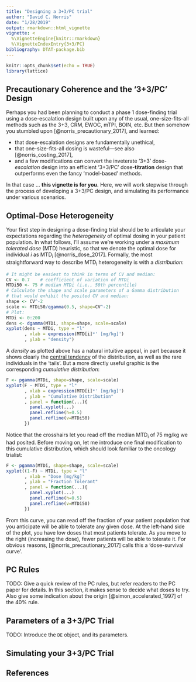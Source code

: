 ```yaml
---
title: "Designing a 3+3/PC trial"
author: "David C. Norris"
date: "1/28/2019"
output: rmarkdown::html_vignette
vignette: <
  %\VignetteEngine{knitr::rmarkdown}
  %\VignetteIndexEntry{3+3/PC}
bibliography: DTAT-package.bib
---
```


```r
knitr::opts_chunk$set(echo = TRUE)
library(lattice)
```

## Precautionary Coherence and the '3+3/PC' Design

Perhaps you had been planning to conduct a phase 1 dose-finding trial using a dose-escalation design built upon any of the usual, one-size-fits-all methods such as the 3+3, CRM, EWOC, mTPI, BOIN, etc. But then somehow you stumbled upon [@norris_precautionary_2017], and learned:

* that dose-escalation designs are fundamentally unethical,
* that one-size-fits-all dosing is wasteful---see also [@norris_costing_2017],
* and a few modifications can convert the inveterate '3+3' dose-*escalation* design into an efficient '3+3/PC' dose-**titration** design that outperforms even the fancy 'model-based' methods.

In that case ... **this vignette is for you.** Here, we will work stepwise through the process of developing a 3+3/PC design, and simulating its performance under various scenarios.

## Optimal-Dose Heterogeneity

Your first step in designing a dose-finding trial should be to articulate your expectations regarding the *heterogeneity* of optimal dosing in your patient population. In what follows, I'll assume we're working under a *maximum tolerated dose* (MTD) heuristic, so that we denote the optimal dose for individual *i* as MTD~i~ [@norris_dose_2017]. Formally, the most straightforward way to describe MTD~i~ heterogeneity is with a *distribution*:

```r
# It might be easiest to think in terms of CV and median:
CV <- 0.7    # coefficient of variation of MTDi
MTDi50 <- 75 # median MTDi (i.e., 50th percentile)
# Calculate the shape and scale parameters of a Gamma distribution
# that would exhibit the posited CV and median:
shape <- CV^-2
scale <- MTDi50/qgamma(0.5, shape=CV^-2)
# Plot:
MTDi <- 0:200
dens <- dgamma(MTDi, shape=shape, scale=scale)
xyplot(dens ~ MTDi, type = "l"
       , xlab = expression(MTD[i]*' [mg/kg]')
       , ylab = "density")
```

A *density* as plotted above has a natural intuitive appeal, in part because it shows clearly the [central tendency](https://en.wikipedia.org/wiki/Central_tendency) of the distribution, as well as the rare individuals in the 'tails'. But a more directly useful graphic is the corresponding *cumulative distribution*:

```r
F <- pgamma(MTDi, shape=shape, scale=scale)
xyplot(F ~ MTDi, type = "l"
       , xlab = expression(MTD[i]*' [mg/kg]')
       , ylab = "Cumulative Distribution"
       , panel = function(...){
         panel.xyplot(...)
         panel.refline(h=0.5)
         panel.refline(v=MTDi50)
       })
```

Notice that the crosshairs let you read off the median MTD~i~ of 75 mg/kg we had posited. Before moving on, let me introduce one final modification to this cumulative distribution, which should look familiar to the oncology trialist:

```r
F <- pgamma(MTDi, shape=shape, scale=scale)
xyplot((1-F) ~ MTDi, type = "l"
       , xlab = "Dose [mg/kg]"
       , ylab = "Fraction Tolerant"
       , panel = function(...){
         panel.xyplot(...)
         panel.refline(h=0.5)
         panel.refline(v=MTDi50)
       })
```

From this curve, you can read off the fraction of your patient population that you anticipate will be able to tolerate any given dose. At the left-hand side of the plot, you have low doses that most patients tolerate. As you move to the right (increasing the dose), fewer patients will be able to tolerate it. For obvious reasons, [@norris_precautionary_2017] calls this a 'dose-survival curve'.

## PC Rules

TODO: Give a quick review of the PC rules, but refer readers to the PC paper for details. In this section, it makes sense to decide what doses to try. Also give some indication about the origin [@simon_accelerated_1997] of the 40% rule.

## Parameters of a 3+3/PC Trial

TODO: Introduce the `DE` object, and its parameters.

## Simulating your 3+3/PC Trial

## References

